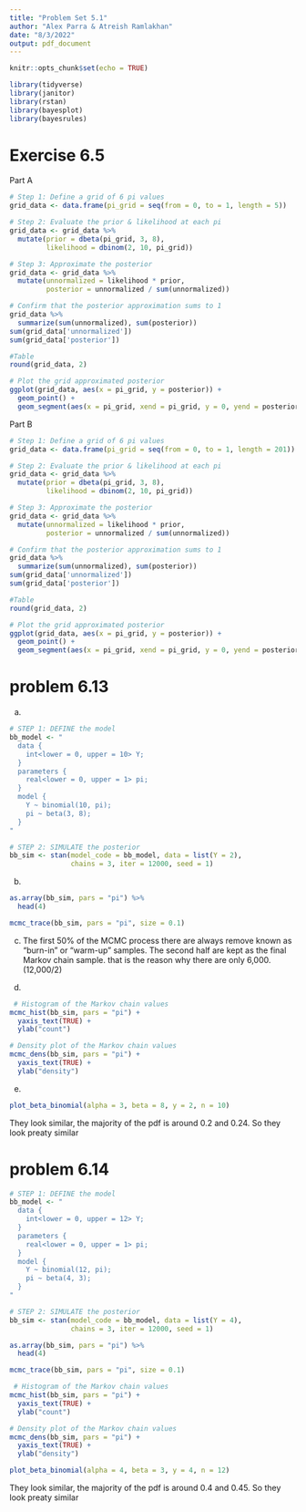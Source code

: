 ---
title: "Problem Set 5.1"
author: "Alex Parra & Atreish Ramlakhan"
date: "8/3/2022"
output: pdf_document
---

```{r setup, include=FALSE}
knitr::opts_chunk$set(echo = TRUE)
```


```{r}
library(tidyverse)
library(janitor)
library(rstan)
library(bayesplot)
library(bayesrules)
```


# Exercise 6.5 #
Part A
```{r}
# Step 1: Define a grid of 6 pi values
grid_data <- data.frame(pi_grid = seq(from = 0, to = 1, length = 5))

# Step 2: Evaluate the prior & likelihood at each pi
grid_data <- grid_data %>% 
  mutate(prior = dbeta(pi_grid, 3, 8),
         likelihood = dbinom(2, 10, pi_grid))

# Step 3: Approximate the posterior
grid_data <- grid_data %>% 
  mutate(unnormalized = likelihood * prior,
         posterior = unnormalized / sum(unnormalized))

# Confirm that the posterior approximation sums to 1
grid_data %>% 
  summarize(sum(unnormalized), sum(posterior))
sum(grid_data['unnormalized']) 
sum(grid_data['posterior'])

#Table 
round(grid_data, 2)

# Plot the grid approximated posterior
ggplot(grid_data, aes(x = pi_grid, y = posterior)) + 
  geom_point() + 
  geom_segment(aes(x = pi_grid, xend = pi_grid, y = 0, yend = posterior))
```


Part B
```{r}
# Step 1: Define a grid of 6 pi values
grid_data <- data.frame(pi_grid = seq(from = 0, to = 1, length = 201))

# Step 2: Evaluate the prior & likelihood at each pi
grid_data <- grid_data %>% 
  mutate(prior = dbeta(pi_grid, 3, 8),
         likelihood = dbinom(2, 10, pi_grid))

# Step 3: Approximate the posterior
grid_data <- grid_data %>% 
  mutate(unnormalized = likelihood * prior,
         posterior = unnormalized / sum(unnormalized))

# Confirm that the posterior approximation sums to 1
grid_data %>% 
  summarize(sum(unnormalized), sum(posterior))
sum(grid_data['unnormalized']) 
sum(grid_data['posterior'])

#Table 
round(grid_data, 2)

# Plot the grid approximated posterior
ggplot(grid_data, aes(x = pi_grid, y = posterior)) + 
  geom_point() + 
  geom_segment(aes(x = pi_grid, xend = pi_grid, y = 0, yend = posterior))
```


################
# problem 6.13 #
################

a)
```{r}
# STEP 1: DEFINE the model
bb_model <- "
  data {
    int<lower = 0, upper = 10> Y;
  }
  parameters {
    real<lower = 0, upper = 1> pi;
  }
  model {
    Y ~ binomial(10, pi);
    pi ~ beta(3, 8);
  }
"

# STEP 2: SIMULATE the posterior
bb_sim <- stan(model_code = bb_model, data = list(Y = 2), 
               chains = 3, iter = 12000, seed = 1)
```

b)
```{r}
as.array(bb_sim, pars = "pi") %>% 
  head(4)

mcmc_trace(bb_sim, pars = "pi", size = 0.1)
```

c)
 The first 50% of the MCMC process there are always remove known as “burn-in” or “warm-up” samples.
 The second half are kept as the final Markov chain sample. that is the reason why there are only 6,000. (12,000/2)

d)
```{r}
 # Histogram of the Markov chain values
mcmc_hist(bb_sim, pars = "pi") + 
  yaxis_text(TRUE) + 
  ylab("count")

# Density plot of the Markov chain values
mcmc_dens(bb_sim, pars = "pi") + 
  yaxis_text(TRUE) + 
  ylab("density")
```

e) 
```{r}
plot_beta_binomial(alpha = 3, beta = 8, y = 2, n = 10)
```
They look similar, the majority of the pdf is around 0.2 and 0.24. So they look preaty similar


################
# problem 6.14 #
################

```{r}
# STEP 1: DEFINE the model
bb_model <- "
  data {
    int<lower = 0, upper = 12> Y;
  }
  parameters {
    real<lower = 0, upper = 1> pi;
  }
  model {
    Y ~ binomial(12, pi);
    pi ~ beta(4, 3);
  }
"

# STEP 2: SIMULATE the posterior
bb_sim <- stan(model_code = bb_model, data = list(Y = 4), 
               chains = 3, iter = 12000, seed = 1)

as.array(bb_sim, pars = "pi") %>% 
  head(4)

mcmc_trace(bb_sim, pars = "pi", size = 0.1)

 # Histogram of the Markov chain values
mcmc_hist(bb_sim, pars = "pi") + 
  yaxis_text(TRUE) + 
  ylab("count")

# Density plot of the Markov chain values
mcmc_dens(bb_sim, pars = "pi") + 
  yaxis_text(TRUE) + 
  ylab("density")

plot_beta_binomial(alpha = 4, beta = 3, y = 4, n = 12)
```

They look similar, the majority of the pdf is around 0.4 and 0.45. So they look preaty similar